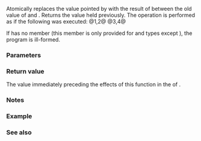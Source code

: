 {{cpp/title|atomic_fetch_max|atomic_fetch_max_explicit}}
{{cpp/thread/navbar}}
{{dcl begin}}
{{dcl header|atomic}}
{{dcl|num=1|since=c++26|
template&lt; class T &gt;
T atomic_fetch_max( std::atomic&lt;T&gt;* obj,
                    typename std::atomic&lt;T&gt;::value_type arg ) noexcept;
}}
{{dcl|num=2|since=c++26|
template&lt; class T &gt;
T atomic_fetch_max( volatile std::atomic&lt;T&gt;* obj,
                    typename std::atomic&lt;T&gt;::value_type arg ) noexcept;
}}
{{dcl|num=3|since=c++26|
template&lt; class T &gt;
T atomic_fetch_max_explicit( std::atomic&lt;T&gt;* obj,
                             typename std::atomic&lt;T&gt;::value_type arg,
                             std::memory_order order ) noexcept;
}}
{{dcl|num=4|since=c++26|
template&lt; class T &gt;
T atomic_fetch_max_explicit( volatile std::atomic&lt;T&gt;* obj,
                             typename std::atomic&lt;T&gt;::value_type arg,
                             std::memory_order order ) noexcept;
}}
{{dcl end}}

Atomically replaces the value pointed by {{c|obj}} with the result of {{lc|std::max}} between the old value of {{c|obj}} and {{c|arg}}. Returns the value {{c|obj}} held previously. The operation is performed as if the following was executed:
@1,2@ {{c|obj-&gt;fetch_max(arg)}}
@3,4@ {{c|obj-&gt;fetch_max(arg, order)}}

If {{tt|std::atomic&lt;T&gt;}} has no {{tt|fetch_max}} member (this member is only provided for {{rlp|atomic#Specializations for integral types|integral}} and {{rlp|atomic#Partial specializations|pointer}} types except {{c/core|bool}}), the program is ill-formed.

===Parameters===
{{par begin}}
{{par|obj|pointer to the atomic object to modify}}
{{par|arg|the value to {{lc|std::max}} with the value stored in the atomic object}}
{{par|order|the memory synchronization ordering}}
{{par end}}

===Return value===
The value immediately preceding the effects of this function in the {{lsd|cpp/atomic/memory order#Modification order}} of {{c|*obj}}.

===Notes===
{{feature test macro|__cpp_lib_atomic_min_max|Atomic minimum/maximum|value=202403L|std=C++26}}

===Example===
{{example}}

===See also===
{{dsc begin}}
{{dsc inc|cpp/atomic/atomic/dsc fetch_max}}
{{dsc inc|cpp/atomic/dsc atomic_fetch_min}}
{{dsc end}}

{{langlinks|de|es|fr|it|ja|pt|ru|zh}}